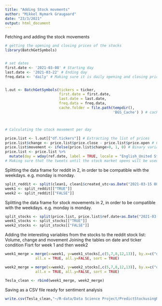 ---
title: "Adding Stock movments"
author: "Mikkel Nymark Graugaard"
date: "23/3/2021"
output: html_document
---

Fetching and adding the stock movements 
```{r}
# getting the opening and closing prices of the stocks
library(BatchGetSymbols)


# set dates
first.date <- '2021-03-08' # Starting day
last.date <- '2021-03-22' # Ending day
freq.data <- 'daily' # Making sure it is daily opening and closing prices


l.out <- BatchGetSymbols(tickers = ticker, 
                         first.date = first.date,
                         last.date = last.date, 
                         freq.data = freq.data,
                         cache.folder = file.path(tempdir(), 
                                                  'BGS_Cache') ) # cache in tempdir()



# Calculating the stock movement per day 

price.list <- l.out[["df.tickers"]] # Extracting the list of prices
price.list$change <- price.list$price.close - price.list$price.open # Calculating the price change variable
price.list$movement <- ifelse(price.list$change>0, 1, 0) # Binary variable 1 stock went up, 0 stock didn't move or wen down
price.list <- price.list %>%
  mutate(day = wday(ref.date, label = TRUE, locale = "English_United States.1252"))
# Making sure that the tweets until the stock market opens will be used to predict the movement of the stocks for that day. 
```



Splitting the data frame for reddit in 2, in order to be compatible with the weekdays. 
e.g. monday is monday. 
```{r}
split_reddit <- split(clean1, clean1$created_utc<as.Date("2021-03-15 08:59:59"))
week1 <- split_reddit[["TRUE"]]
week2 <- split_reddit[["FALSE"]]
```



Splitting the data frame for stock movements in 2, in order to be compatible with the weekdays. 
e.g. monday is monday. 
```{r}
split_stocks <- split(price.list, price.list$ref.date<as.Date("2021-03-15"))
week1_stocks <- split_stocks[["TRUE"]]
week2_stocks <- split_stocks[["FALSE"]]
```



Adding the interesting variables from the stocks to the reddit stock list: Volume, change and movement
Joining the tables on date and ticker condition
Fisrt for week 1 and then week2
```{r}
week1_merge = merge(x=week1, y=week1_stocks[,c(5,7,8,12,13)], by.x=c("day", "ticker"), by.y=c("day", "ticker"),
              all.x = TRUE, all.y=FALSE, sort = TRUE)  

week2_merge = merge(x=week2, y=week2_stocks[,c(5,7,8,12,13)], by.x=c("day", "ticker"), by.y=c("day", "ticker"),
              all.x = TRUE, all.y=FALSE, sort = TRUE)  
```


```{r}
Tesla_clean <- rbind(week1_merge, week2_merge)
```



Saving as a CSV file ready for sentiment analysis
```{r}
write.csv(Tesla_clean,"~/R-data/Data Science Project/PredictStockusingRedditandTwitter/DataCleaning\\Reddit_Tesla_clean.csv", row.names = FALSE)
```



